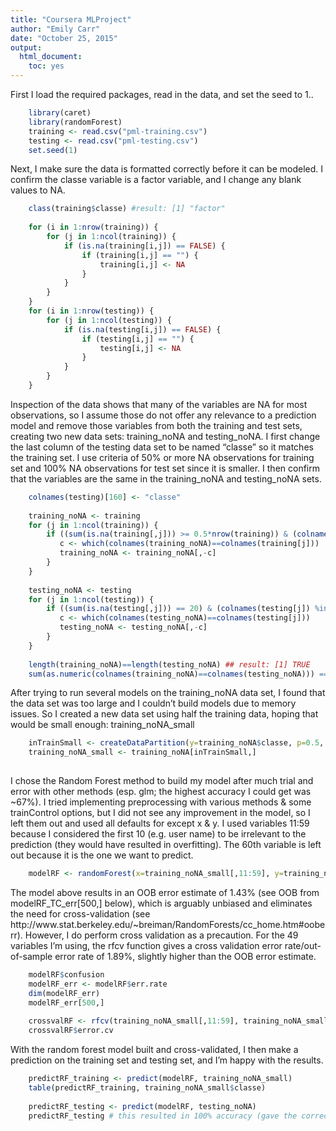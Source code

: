 ```yaml
---
title: "Coursera MLProject"
author: "Emily Carr"
date: "October 25, 2015"
output: 
  html_document: 
    toc: yes
---
```


First I load the required packages, read in the data, and set the seed to 1..
```r
    library(caret)
    library(randomForest)
    training <- read.csv("pml-training.csv")
    testing <- read.csv("pml-testing.csv")
    set.seed(1)
```

Next, I make sure the data is formatted correctly before it can be modeled. I confirm the classe variable is a factor variable, and I change any blank values to NA.
```r
    class(training$classe) #result: [1] "factor"
    
    for (i in 1:nrow(training)) {
        for (j in 1:ncol(training)) {
            if (is.na(training[i,j]) == FALSE) {
                if (training[i,j] == "") {
                    training[i,j] <- NA
                }
            }
        }
    }
    for (i in 1:nrow(testing)) {
        for (j in 1:ncol(testing)) {
            if (is.na(testing[i,j]) == FALSE) {
                if (testing[i,j] == "") {
                    testing[i,j] <- NA
                }
            }
        }
    } 

```

Inspection of the data shows that many of the variables are NA for most observations, so I assume those do not offer any relevance to a prediction model and remove those variables from both the training and test sets, creating two new data sets: training_noNA and testing_noNA.
I first change the last column of the testing data set to be named "classe" so it matches the training set.
I use criteria of 50% or more NA observations for training set and 100% NA observations for test set since it is smaller.
I then confirm that the variables are the same in the training_noNA and testing_noNA sets.
```r
    colnames(testing)[160] <- "classe"
    
    training_noNA <- training
    for (j in 1:ncol(training)) {
        if ((sum(is.na(training[,j])) >= 0.5*nrow(training)) & (colnames(training[j]) %in% colnames(training_noNA))) {
           c <- which(colnames(training_noNA)==colnames(training[j]))
           training_noNA <- training_noNA[,-c]
        }
    }
    
    testing_noNA <- testing
    for (j in 1:ncol(testing)) {
        if ((sum(is.na(testing[,j])) == 20) & (colnames(testing[j]) %in% colnames(testing_noNA))) {
           c <- which(colnames(testing_noNA)==colnames(testing[j]))
           testing_noNA <- testing_noNA[,-c]
        }
    }
    
    length(training_noNA)==length(testing_noNA) ## result: [1] TRUE
    sum(as.numeric(colnames(training_noNA)==colnames(testing_noNA))) == length(training_noNA) ## result: [1] TRUE

```

After trying to run several models on the training_noNA data set, I found that the data set was too large and I couldn't build models due to memory issues. 
So I created a new data set using half the training data, hoping that would be small enough: training_noNA_small
```r
    inTrainSmall <- createDataPartition(y=training_noNA$classe, p=0.5, list=FALSE)
    training_noNA_small <- training_noNA[inTrainSmall,]
    
```

I chose the Random Forest method to build my model after much trial and error with other methods (esp. glm; the highest accuracy I could get was ~67%).
I tried implementing preprocessing with various methods & some trainControl options, but I did not see any improvement in the model, so I left them out and used all defaults for except x & y.
I used variables 11:59 because I considered the first 10 (e.g. user name) to be irrelevant to the prediction (they would have resulted in overfitting). The 60th variable is left out because it is the one we want to predict.
```r
    modelRF <- randomForest(x=training_noNA_small[,11:59], y=training_noNA_small$classe)
```

The model above results in an OOB error estimate of 1.43% (see OOB from modelRF_TC_err[500,] below), which is arguably unbiased and eliminates the need for cross-validation (see http://www.stat.berkeley.edu/~breiman/RandomForests/cc_home.htm#ooberr).
However, I do perform cross validation as a precaution.
For the 49 variables I'm using, the rfcv function gives a cross validation error rate/out-of-sample error rate of 1.89%, slightly higher than the OOB error estimate.
```r
    modelRF$confusion
    modelRF_err <- modelRF$err.rate
    dim(modelRF_err)
    modelRF_err[500,]
    
    crossvalRF <- rfcv(training_noNA_small[,11:59], training_noNA_small$classe)
    crossvalRF$error.cv
```

With the random forest model built and cross-validated, I then make a prediction on the training set and testing set, and I'm happy with the results.
```r
    predictRF_training <- predict(modelRF, training_noNA_small)
    table(predictRF_training, training_noNA_small$classe)
    
    predictRF_testing <- predict(modelRF, testing_noNA)
    predictRF_testing # this resulted in 100% accuracy (gave the correct answer for all 20 questions)
    
```

